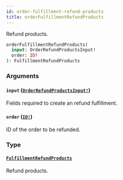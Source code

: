```yaml
---
id: order-fulfillment-refund-products
title: orderFulfillmentRefundProducts
---
```


Refund products.

```graphql
orderFulfillmentRefundProducts(
  input: OrderRefundProductsInput!
  order: ID!
): FulfillmentRefundProducts

```

### Arguments

#### `input` ([`OrderRefundProductsInput!`](/developer/api-reference/inputs/order-refund-products-input))

Fields required to create an refund fulfillment.

#### `order` ([`ID!`](/developer/api-reference/scalars/id))

ID of the order to be refunded.

### Type

#### [`FulfillmentRefundProducts`](/developer/api-reference/objects/fulfillment-refund-products)

Refund products.
